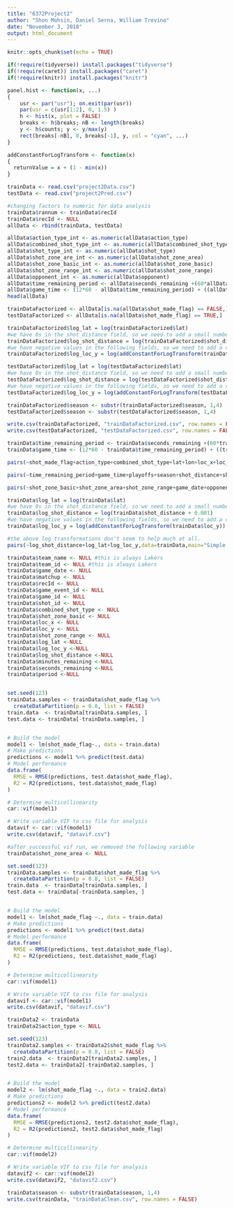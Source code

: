 ---
title: "6372Project2"
author: "Shon Mohsin, Daniel Serna, William Trevino"
date: "November 3, 2018"
output: html_document
---

```{r setup, include=FALSE}
knitr::opts_chunk$set(echo = TRUE)
```

```{r libraryImports}
if(!require(tidyverse)) install.packages("tidyverse")
if(!require(caret)) install.packages("caret")
if(!require(knitr)) install.packages("knitr")
```

```{r addUtilityFunctions}
panel.hist <- function(x, ...)
{
    usr <- par("usr"); on.exit(par(usr))
    par(usr = c(usr[1:2], 0, 1.5) )
    h <- hist(x, plot = FALSE)
    breaks <- h$breaks; nB <- length(breaks)
    y <- h$counts; y <- y/max(y)
    rect(breaks[-nB], 0, breaks[-1], y, col = "cyan", ...)
}

addConstantForLogTransform <- function(x)
{
  returnValue = x + (1 - min(x))
}
```

```{r importData}
trainData <- read.csv("project2Data.csv")
testData <- read.csv("project2Pred.csv")
```

```{r}
#changing factors to numeric for data analysis
trainData$rannum <- trainData$recId
trainData$recId <- NULL
allData <- rbind(trainData, testData)

allData$action_type_int <- as.numeric(allData$action_type)
allData$combined_shot_type_int <- as.numeric(allData$combined_shot_type)
allData$shot_type_int <- as.numeric(allData$shot_type)
allData$shot_zone_are_int <- as.numeric(allData$shot_zone_area)
allData$shot_zone_basic_int <- as.numeric(allData$shot_zone_basic)
allData$shot_zone_range_int <- as.numeric(allData$shot_zone_range)
allData$opponent_int <- as.numeric(allData$opponent)
allData$time_remaining_period <- allData$seconds_remaining +(60*allData$minutes_remaining) 
allData$game_time <- (12*60 - allData$time_remaining_period) + ((allData$period - 1)*12*60)
head(allData)

trainDataFactorized <- allData[is.na(allData$shot_made_flag) == FALSE,]
testDataFactorized <- allData[is.na(allData$shot_made_flag) == TRUE,]

trainDataFactorized$log_lat = log(trainDataFactorized$lat)
#we have 0s in the shot_distance field, so we need to add a small number so we can take the log transform.
trainDataFactorized$log_shot_distance = log(trainDataFactorized$shot_distance + 0.001)
#we have negative values in the following fields, so we need to add a constant so we can take the log tranform.
trainDataFactorized$log_loc_y = log(addConstantForLogTransform(trainDataFactorized$loc_y))

testDataFactorized$log_lat = log(testDataFactorized$lat)
#we have 0s in the shot_distance field, so we need to add a small number so we can take the log transform.
testDataFactorized$log_shot_distance = log(testDataFactorized$shot_distance + 0.001)
#we have negative values in the following fields, so we need to add a constant so we can take the log tranform.
testDataFactorized$log_loc_y = log(addConstantForLogTransform(testDataFactorized$loc_y))

trainDataFactorized$season <- substr(trainDataFactorized$season, 1,4)
testDataFactorized$season <- substr(testDataFactorized$season, 1,4)

write.csv(trainDataFactorized, "trainDataFactorized.csv", row.names = FALSE)
write.csv(testDataFactorized, "testDataFactorized.csv", row.names = FALSE)

```


```{r dataTransformations}
trainData$time_remaining_period <- trainData$seconds_remaining +(60*trainData$minutes_remaining) 
trainData$game_time <- (12*60 - trainData$time_remaining_period) + ((trainData$period - 1)*12*60)
```

```{r outlierAnalysis}
pairs(~shot_made_flag+action_type+combined_shot_type+lat+lon+loc_x+loc_y,data=trainData,main="Simple Scatterplot Matrix", diag.panel=panel.hist)

pairs(~time_remaining_period+game_time+playoffs+season+shot_distance+shot_type,data=trainData,main="Simple Scatterplot Matrix", diag.panel=panel.hist)

pairs(~shot_zone_basic+shot_zone_area+shot_zone_range+game_date+opponent+attendance+arena_temp+avgnoisedb,data=trainData,main="Simple Scatterplot Matrix", diag.panel=panel.hist)

```

```{r logTransformations}
trainData$log_lat = log(trainData$lat)
#we have 0s in the shot_distance field, so we need to add a small number so we can take the log transform.
trainData$log_shot_distance = log(trainData$shot_distance + 0.001)
#we have negative values in the following fields, so we need to add a constant so we can take the log tranform.
trainData$log_loc_y = log(addConstantForLogTransform(trainData$loc_y))

#the above log transformations don't seem to help much at all.
pairs(~log_shot_distance+log_lat+log_loc_y,data=trainData,main="Simple Scatterplot Matrix", diag.panel=panel.hist)
```

```{r varianceInflationFactor}
trainData$team_name <- NULL #this is always Lakers
trainData$team_id <- NULL #this is always Lakers
trainData$game_date <- NULL
trainData$matchup <- NULL
trainData$recId <- NULL
trainData$game_event_id <- NULL
trainData$game_id <- NULL
trainData$shot_id <- NULL
trainData$combined_shot_type <- NULL
trainData$shot_zone_basic <- NULL
trainData$loc_x <- NULL
trainData$loc_y <- NULL
trainData$shot_zone_range <- NULL
trainData$log_lat <-NULL
trainData$log_loc_y <-NULL
trainData$log_shot_distance <-NULL
trainData$minutes_remaining <-NULL
trainData$seconds_remaining <-NULL
trainData$period <-NULL


set.seed(123)
trainData.samples <- trainData$shot_made_flag %>%
  createDataPartition(p = 0.8, list = FALSE)
train.data  <- trainData[trainData.samples, ]
test.data <- trainData[-trainData.samples, ]


# Build the model
model1 <- lm(shot_made_flag~., data = train.data)
# Make predictions
predictions <- model1 %>% predict(test.data)
# Model performance
data.frame(
  RMSE = RMSE(predictions, test.data$shot_made_flag),
  R2 = R2(predictions, test.data$shot_made_flag)
)

# Determine multicollinearity
car::vif(model1)

# Write variable VIF to csv file for analysis
datavif <- car::vif(model1)
write.csv(datavif, "datavif.csv")

#after successful vif run, we removed the following variable
trainData$shot_zone_area <- NULL

set.seed(123)
trainData.samples <- trainData$shot_made_flag %>%
  createDataPartition(p = 0.8, list = FALSE)
train.data  <- trainData[trainData.samples, ]
test.data <- trainData[-trainData.samples, ]


# Build the model
model1 <- lm(shot_made_flag ~., data = train.data)
# Make predictions
predictions <- model1 %>% predict(test.data)
# Model performance
data.frame(
  RMSE = RMSE(predictions, test.data$shot_made_flag),
  R2 = R2(predictions, test.data$shot_made_flag)
)

# Determine multicollinearity
car::vif(model1)

# Write variable VIF to csv file for analysis
datavif <- car::vif(model1)
write.csv(datavif, "datavif.csv")

trainData2 <- trainData
trainData2$action_type <- NULL

set.seed(123)
trainData2.samples <- trainData2$shot_made_flag %>%
  createDataPartition(p = 0.8, list = FALSE)
train2.data  <- trainData2[trainData2.samples, ]
test2.data <- trainData2[-trainData2.samples, ]


# Build the model
model2 <- lm(shot_made_flag ~., data = train2.data)
# Make predictions
predictions2 <- model2 %>% predict(test2.data)
# Model performance
data.frame(
  RMSE = RMSE(predictions2, test2.data$shot_made_flag),
  R2 = R2(predictions2, test2.data$shot_made_flag)
)

# Determine multicollinearity
car::vif(model2)

# Write variable VIF to csv file for analysis
datavif2 <- car::vif(model2)
write.csv(datavif2, "datavif2.csv")
```

```{r exportData}
trainData$season <- substr(trainData$season, 1,4)
write.csv(trainData, "trainDataClean.csv", row.names = FALSE)
```